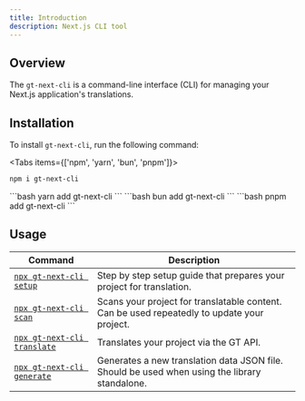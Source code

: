 ```yaml
---
title: Introduction
description: Next.js CLI tool
---
```


## Overview

The `gt-next-cli` is a command-line interface (CLI) for managing your Next.js application's translations.


## Installation

To install `gt-next-cli`, run the following command:

<Tabs items={['npm', 'yarn', 'bun', 'pnpm']}>
  <Tab value="npm">
  ```bash 
  npm i gt-next-cli
  ``` 
  </Tab>
  <Tab value="yarn">
  ```bash 
  yarn add gt-next-cli
  ```
  </Tab>

  <Tab value="bun">
  ```bash 
  bun add gt-next-cli
  ```
  </Tab>
  <Tab value="pnpm">
  ```bash 
  pnpm add gt-next-cli
  ```
  </Tab>
</Tabs>

## Usage

| Command | Description |
| --- | --- |
| [`npx gt-next-cli setup`](/docs/next-cli/setup) | Step by step setup guide that prepares your project for translation. |
| [`npx gt-next-cli scan`](/docs/next-cli/scan) | Scans your project for translatable content. Can be used repeatedly to update your project. |
| [`npx gt-next-cli translate`](/docs/next-cli/translate) | Translates your project via the GT API. |
| [`npx gt-next-cli generate`](/docs/next-cli/generate) | Generates a new translation data JSON file. Should be used when using the library standalone. |